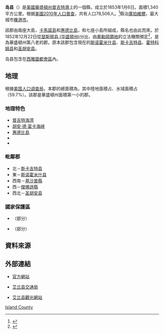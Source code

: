 {{noteTA
|G1=USState
}}
{{Infobox U.S. County
| county  = 岛县 
| state = 华盛顿州 
| en county  = Island County
| en state = Washington 
| seal = 
| map = Map of Washington highlighting Island County.svg
| map size = 225
| founded = 1853年1月6日
| seat = [[庫珀維爾_(華盛頓州)|庫珀維爾]] 
| largest city wl = [[橡港市_(華盛頓州)|橡港市]]
| area = {{convert|517|sqmi|disp=flip}} 
| area land = {{convert|208|sqmi|disp=flip}}
| area water = {{convert|309|sqmi|disp=flip}}
| area percentage = 59.7% 
| census yr = 2012
| pop = 79,177（估計）
| density = 145.6
| time zone = 太平洋时区
| UTC offset = -8
| DST offset = -7
| web = www.islandcounty.net
}}
'''岛县'''（{{lang-en|Island County}}）是[[美國|美國]][[華盛頓州|華盛頓州]][[普吉特灣|普吉特灣]]上的一個縣，成立於1853年1月6日。面積1,340平方公里。根据[[美國2010年人口普查|美國2010年人口普查]]，共有人口78,506人。<ref name="QF">{{cite web|title=State & County QuickFacts|url=http://quickfacts.census.gov/qfd/states/53/53029.html|publisher=United States Census Bureau|accessdate=2014-01-07|deadurl=yes|archiveurl=https://www.webcitation.org/606qAHl66?url=http://quickfacts.census.gov/qfd/states/53/53029.html|archivedate=2011-07-12}}</ref>縣治[[庫珀維爾_(華盛頓州)|庫珀維爾]]{{GR|6}}，最大城市[[橡港市_(華盛頓州)|橡港市]]。

該郡由兩座大島，[[卡馬諾島|卡馬諾島]]和[[惠德比島|惠德比島]]，和七座小島所組成，縣名也由此而來。於1852年12月22日從[[瑟斯顿县_(华盛顿州)|瑟斯顿县 (华盛顿州)]]分出，由[[奧勒岡領地|奧勒岡領地]]的立法機關頒定<ref name=reinartz>{{cite web | last = Reinartz | first = Kay | title = History of King County Government 1853–2002 | url = http://www.metrokc.gov/kc150/historical%20overview.pdf | page = 2 | accessdate = 2007-12-30 | deadurl = yes | archiveurl = https://web.archive.org/web/20071201170824/http://www.metrokc.gov/kc150/historical%20overview.pdf | archivedate = 2007-12-01 }}</ref>，是為華盛頓州第八老的郡。原本該郡包含現在的[[斯诺霍米什县_(华盛顿州)|斯诺霍米什县]]、[[斯卡吉特县_(华盛顿州)|斯卡吉特县]]、[[霍特科姆县_(华盛顿州)|霍特科姆县]]和[[圣胡安县_(华盛顿州)|圣胡安县]]。

岛县包含在[[西雅圖都會區|西雅圖都會區]]內。

== 地理 ==
根據[[美国人口调查局|美国人口调查局]]，本郡的總面積為{{convert|517|sqmi|disp=flip}}，其中陸地面積占{{convert|208|sqmi|disp=flip}}、水域面積占{{convert|309|sqmi|disp=flip}} （59.7%）。{{GR|1}}該郡是華盛頓州面積第一小的郡。

=== 地理特色 ===
*[[普吉特海湾|普吉特海湾]]
*[[胡安·德·富卡海峡|胡安·德·富卡海峡]]
*[[惠德比島|惠德比島]]
*{{link-en|卡馬諾島|Camano Island}}
*{{link-en|薩拉托加海峽|Saratoga Passage}}

=== 毗鄰郡 ===
*北－[[斯卡吉特县_(华盛顿州)|斯卡吉特县]]
*東－[[斯诺霍米什县_(华盛顿州)|斯诺霍米什县]]
*西南－[[基沙普縣|基沙普縣]]
*西－[[傑佛遜縣_(華盛頓州)|傑佛遜縣]]
*西北－[[圣胡安县_(华盛顿州)|圣胡安县]]

=== 國家保護區 ===
*{{Link-en|太平洋西北國家風景步道|Pacific Northwest National Scenic Trail}}（部分）
*{{Link-en|伊貝登陸國家歷史保護區|Ebey's Landing National Historical Reserve}}（部分）

== 資料來源 ==
{{Reflist}}

== 外部連結 ==
* {{en}} [https://web.archive.org/web/20070119085950/http://www.islandcounty.net/ 官方網站]
* {{en}} [http://www.islandtransit.org/ 艾兰县交通局] {{Wayback|url=http://www.islandtransit.org/ |date=20140120161353 }}
* {{en}} [http://www.WhidbeyCamanoIslands.com/ 艾兰县觀光網站] {{Wayback|url=http://www.whidbeycamanoislands.com/ |date=20081012155720 }}

{{Geographic Location
|中央    = 岛县
|北      = [[斯卡吉特县_(华盛顿州)|斯卡吉特县]]
|東北    = 
|東      = [[斯诺霍米什县_(华盛顿州)|斯诺霍米什县]]
|東南    = 
|南      = 
|西南    = [[基沙普縣|基沙普縣]]
|西      = [[傑佛遜縣_(華盛頓州)|傑佛遜縣]]
|西北    = [[圣胡安县_(华盛顿州)|圣胡安县]]
}}

{{Island County, Washington}}
{{Washington}}

[[Category:华盛顿州行政区划|Island County]]
